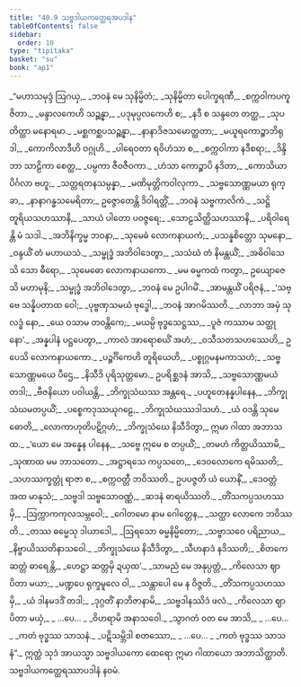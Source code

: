 ```yaml
---
title: "40.9 သဗ္ဗဒါယကတ္ထေရအပဒါန"
tableOfContents: false
sidebar:
  order: 10
type: "tipitaka"
basket: "su"
book: "ap1"
---
```



<DynamicBreadcrumb />

<Division number="456" book="ap1">

<Paragraph number="4770" type="verses" book="ap1">
_“မဟာသမုဒ္ဒံ ဩဂယှ,_  
_ဘဝနံ မေ သုနိမ္မိတံ;_  
_သုနိမ္မိတာ ပေါက္ခရဏီ,_  
_စက္ကဝါကပကူဇိတာ._  

</Paragraph>

</Division>
<Division number="457" book="ap1">

<Paragraph number="4771" type="verses" book="ap1">
_မန္ဒာလကေဟိ သဉ္ဆန္နာ,_  
_ပဒုမုပ္ပလကေဟိ စ;_  
_နဒီ စ သန္ဒတေ တတ္ထ,_  
_သုပတိတ္ထာ မနောရမာ._  

</Paragraph>

</Division>
<Division number="458" book="ap1">

<Paragraph number="4772" type="verses" book="ap1">
_မစ္ဆကစ္ဆပသဉ္ဆန္နာ,_  
_နာနာဒိဇသမောတ္ထတာ;_  
_မယူရကောဉ္စာဘိရုဒါ,_  
_ကောကိလာဒီဟိ ဝဂ္ဂုဟိ._  

</Paragraph>

</Division>
<Division number="459" book="ap1">

<Paragraph number="4773" type="verses" book="ap1">
_ပါရေဝတာ ရဝိဟံသာ စ,_  
_စက္ကဝါကာ နဒီစရာ;_  
_ဒိန္ဒိဘာ သာဠိကာ စေတ္ထ,_  
_ပမ္ပကာ ဇီဝဇီဝကာ._  

</Paragraph>

</Division>
<Division number="460" book="ap1">

<Paragraph number="4774" type="verses" book="ap1">
_ဟံသာ ကောဉ္စာပိ နဒိတာ,_  
_ကောသိယာ ပိင်္ဂလာ ဗဟူ;_  
_သတ္တရတနသမ္ပန္နာ,_  
_မဏိမုတ္တိကဝါလုကာ._  

</Paragraph>

</Division>
<Division number="461" book="ap1">

<Paragraph number="4775" type="verses" book="ap1">
_သဗ္ဗသောဏ္ဏမယာ ရုက္ခာ,_  
_နာနာဂန္ဓသမေရိတာ;_  
ဥဇ္ဇောတေန္တိ ဒိဝါရတ္တိံ,_  
_ဘဝနံ သဗ္ဗကာလိကံ._  

</Paragraph>

</Division>
<Division number="462" book="ap1">

<Paragraph number="4776" type="verses" book="ap1">
_သဋ္ဌိ တူရိယသဟဿာနိ,_  
_သာယံ ပါတော ပဝဇ္ဇရေ;_  
_သောဠသိတ္ထိသဟဿာနိ,_  
_ပရိဝါရေန္တိ မံ သဒါ._  

</Paragraph>

</Division>
<Division number="463" book="ap1">

<Paragraph number="4777" type="verses" book="ap1">
_အဘိနိက္ခမ္မ ဘဝနာ,_  
_သုမေဓံ လောကနာယကံ;_  
_ပသန္နစိတ္တော သုမနော,_  
_ဝန္ဒယိံ တံ မဟာယသံ._  

</Paragraph>

</Division>
<Division number="464" book="ap1">

<Paragraph number="4778" type="verses" book="ap1">
_သမ္ဗုဒ္ဓံ အဘိဝါဒေတွာ,_  
_သသံဃံ တံ နိမန္တယိံ;_  
_အဓိဝါသေသိ သော ဓီရော,_  
_သုမေဓော လောကနာယကော._  

</Paragraph>

</Division>
<Division number="465" book="ap1">

<Paragraph number="4779" type="verses" book="ap1">
_မမ ဓမ္မကထံ ကတွာ,_  
ဥယျောဇေသိ မဟာမုနိ;_  
_သမ္ဗုဒ္ဓံ အဘိဝါဒေတွာ,_  
_ဘဝနံ မေ ဥပါဂမိံ._  

</Paragraph>

</Division>
<Division number="466" book="ap1">

<Paragraph number="4780" type="verses" book="ap1">
_အာမန္တယိံ ပရိဇနံ,_  
_‘သဗ္ဗေ သန္နိပတာထ ဝေါ;_  
_ပုဗ္ဗဏှသမယံ ဗုဒ္ဓေါ,_  
_ဘဝနံ အာဂမိဿတိ._  

</Paragraph>

</Division>
<Division number="467" book="ap1">

<Paragraph number="4781" type="verses" book="ap1">
_လာဘာ အမှံ သုလဒ္ဓံ နော,_  
_ယေ ဝသာမ တဝန္တိကေ;_  
_မယမ္ပိ ဗုဒ္ဓသေဋ္ဌဿ,_  
_ပူဇံ ကဿာမ သတ္ထုနော’._  

</Paragraph>

</Division>
<Division number="468" book="ap1">

<Paragraph number="4782" type="verses" book="ap1">
_အန္နပါနံ ပဋ္ဌပေတွာ,_  
_ကာလံ အာရောစယိံ အဟံ;_  
_ဝသီသတသဟဿေဟိ,_  
ဥပေသိ လောကနာယကော._  

</Paragraph>

</Division>
<Division number="469" book="ap1">

<Paragraph number="4783" type="verses" book="ap1">
_ပဉ္စင်္ဂိကေဟိ တူရိယေဟိ,_  
_ပစ္စုဂ္ဂမနမကာသဟံ;_  
_သဗ္ဗသောဏ္ဏမယေ ပီဌေ,_  
_နိသီဒိ ပုရိသုတ္တမော._  

</Paragraph>

</Division>
<Division number="470" book="ap1">

<Paragraph number="4784" type="verses" book="ap1">
ဥပရိစ္ဆဒနံ အာသိ,_  
_သဗ္ဗသောဏ္ဏမယံ တဒါ;_  
_ဗီဇနိယော ပဝါယန္တိ,_  
_ဘိက္ခုသံဃဿ အန္တရေ._  

</Paragraph>

</Division>
<Division number="471" book="ap1">

<Paragraph number="4785" type="verses" book="ap1">
_ပဟူတေနန္နပါနေန,_  
_ဘိက္ခုသံဃမတပ္ပယိံ;_  
_ပစ္စေကဒုဿယုဂဠေ,_  
_ဘိက္ခုသံဃဿဒါသဟံ._  

</Paragraph>

</Division>
<Division number="472" book="ap1">

<Paragraph number="4786" type="verses" book="ap1">
_ယံ ဝဒန္တိ သုမေဓောတိ,_  
_လောကာဟုတိပဋိဂ္ဂဟံ;_  
_ဘိက္ခုသံဃေ နိသီဒိတွာ,_  
ဣမာ ဂါထာ အဘာသထ._  

</Paragraph>

</Division>
<Division number="473" book="ap1">

<Paragraph number="4787" type="verses" book="ap1">
_‘ယော မေ အန္နေန ပါနေန,_  
_သဗ္ဗေ ဣမေ စ တပ္ပယိံ;_  
_တမဟံ ကိတ္တယိဿာမိ,_  
_သုဏာထ မမ ဘာသတော._  

</Paragraph>

</Division>
<Division number="474" book="ap1">

<Paragraph number="4788" type="verses" book="ap1">
_အဋ္ဌာရသေ ကပ္ပသတေ,_  
_ဒေဝလောကေ ရမိဿတိ;_  
_သဟဿက္ခတ္တုံ ရာဇာ စ,_  
_စက္ကဝတ္တီ ဘဝိဿတိ._  

</Paragraph>

</Division>
<Division number="475" book="ap1">

<Paragraph number="4789" type="verses" book="ap1">
ဥပပဇ္ဇတိ ယံ ယောနိံ,_  
_ဒေဝတ္တံ အထ မာနုသံ;_  
_သဗ္ဗဒါ သဗ္ဗသောဝဏ္ဏံ,_  
_ဆဒနံ ဓာရယိဿတိ._  

</Paragraph>

</Division>
<Division number="476" book="ap1">

<Paragraph number="4790" type="verses" book="ap1">
_တိံသကပ္ပသဟဿမှိ,_  
_ဩက္ကာကကုလသမ္ဘဝေါ;_  
_ဂေါတမော နာမ ဂေါတ္တေန,_  
_သတ္ထာ လောကေ ဘဝိဿတိ._  

</Paragraph>

</Division>
<Division number="477" book="ap1">

<Paragraph number="4791" type="verses" book="ap1">
_တဿ ဓမ္မေသု ဒါယာဒေါ,_  
_ဩရသော ဓမ္မနိမ္မိတော;_  
_သဗ္ဗာသဝေ ပရိညာယ,_  
_နိဗ္ဗာယိဿတိနာသဝေါ._  

</Paragraph>

</Division>
<Division number="478" book="ap1">

<Paragraph number="4792" type="verses" book="ap1">
_ဘိက္ခုသံဃေ နိသီဒိတွာ,_  
_သီဟနာဒံ နဒိဿတိ;_  
_စိတကေ ဆတ္တံ ဓာရေန္တိ,_  
_ဟေဋ္ဌာ ဆတ္တမှိ ဍယှထ’._  

</Paragraph>

</Division>
<Division number="479" book="ap1">

<Paragraph number="4793" type="verses" book="ap1">
_သာမညံ မေ အနုပ္ပတ္တံ,_  
_ကိလေသာ ဈာပိတာ မယာ;_  
_မဏ္ဍပေ ရုက္ခမူလေ ဝါ,_  
_သန္တာပေါ မေ န ဝိဇ္ဇတိ._  

</Paragraph>

</Division>
<Division number="480" book="ap1">

<Paragraph number="4794" type="verses" book="ap1">
_တိံသကပ္ပသဟဿမှိ,_  
_ယံ ဒါနမဒဒိံ တဒါ;_  
_ဒုဂ္ဂတိံ နာဘိဇာနာမိ,_  
_သဗ္ဗဒါနဿိဒံ ဖလံ._  

</Paragraph>

</Division>
<Division number="481" book="ap1">

<Paragraph number="4795" type="verses" book="ap1">
_ကိလေသာ ဈာပိတာ မယှံ,_  
_ …ပေ… _  
_ဝိဟရာမိ အနာသဝေါ._  

</Paragraph>

</Division>
<Division number="482" book="ap1">

<Paragraph number="4796" type="verses" book="ap1">
_သွာဂတံ ဝတ မေ အာသိ,_  
_ …ပေ… _  
_ကတံ ဗုဒ္ဓဿ သာသနံ._  

</Paragraph>

</Division>
<Division number="483" book="ap1">

<Paragraph number="4797" type="verses" book="ap1">
_ပဋိသမ္ဘိဒါ စတဿော,_  
_ …ပေ… _  
_ကတံ ဗုဒ္ဓဿ သာသနံ”._  

</Paragraph>

<Paragraph number="4798" book="ap1">
ဣတ္ထံ သုဒံ အာယသ္မာ သဗ္ဗဒါယကော ထေရော ဣမာ ဂါထာယော အဘာသိတ္ထာတိ.

</Paragraph>
</Division>

<Paragraph number="4799" type="center" book="ap1">
သဗ္ဗဒါယကတ္ထေရဿာပဒါနံ နဝမံ.
</Paragraph>